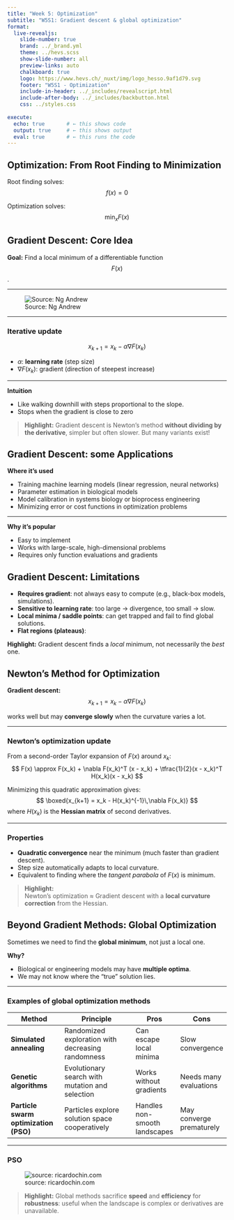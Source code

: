 ```yaml
---
title: "Week 5: Optimization"
subtitle: "W5S1: Gradient descent & global optimization"
format:
  live-revealjs:
    slide-number: true
    brand: ../_brand.yml
    theme: ../hevs.scss
    show-slide-number: all
    preview-links: auto
    chalkboard: true
    logo: https://www.hevs.ch/_nuxt/img/logo_hesso.9af1d79.svg
    footer: "W5S1 - Optimization"
    include-in-header: ../_includes/revealscript.html
    include-after-body: ../_includes/backbutton.html
    css: ../styles.css
    
execute:
  echo: true       # ← this shows code
  output: true     # ← this shows output
  eval: true       # ← this runs the code
---
```


## Optimization: From Root Finding to Minimization

Root finding solves:
$$
f(x) = 0
$$

Optimization solves:
$$
\min_x F(x)
$$

## Gradient Descent: Core Idea

**Goal:** Find a local minimum of a differentiable function $$F(x)$$.

---

![Source: Ng Andrew](img/gradient.gif)

---

### Iterative update

$$
x_{k+1} = x_k - \alpha \nabla F(x_k)
$$

- $\alpha$: **learning rate** (step size)  
- $\nabla F(x_k)$: gradient (direction of steepest increase)  

---

**Intuition**

- Like walking downhill with steps proportional to the slope.
- Stops when the gradient is close to zero

> ::: callout-tip
**Highlight:** Gradient descent is Newton’s method **without dividing by the derivative**, simpler but often slower. But many variants exist!
:::

## Gradient Descent: some Applications

**Where it’s used**

- Training machine learning models (linear regression, neural networks)
- Parameter estimation in biological models
- Model calibration in systems biology or bioprocess engineering
- Minimizing error or cost functions in optimization problems

---

**Why it’s popular**

- Easy to implement
- Works with large-scale, high-dimensional problems
- Requires only function evaluations and gradients

## Gradient Descent: Limitations

- **Requires gradient**: not always easy to compute (e.g., black-box models, simulations).  
- **Sensitive to learning rate**: too large → divergence, too small → slow.  
- **Local minima / saddle points**: can get trapped and fail to find global solutions.  
- **Flat regions (plateaus)**:

::: callout-note
**Highlight:** Gradient descent finds a *local* minimum, not necessarily the *best* one.
:::

## Newton’s Method for Optimization

**Gradient descent:**  
$$
x_{k+1} = x_k - \alpha \nabla F(x_k)
$$

works well but may **converge slowly** when the curvature varies a lot.

---

### Newton’s optimization update

From a second-order Taylor expansion of $F(x)$ around $x_k$:
$$
F(x) \approx F(x_k) + \nabla F(x_k)^T (x - x_k)
+ \tfrac{1}{2}(x - x_k)^T H(x_k)(x - x_k)
$$

Minimizing this quadratic approximation gives:
$$
\boxed{x_{k+1} = x_k - H(x_k)^{-1}\,\nabla F(x_k)}
$$
where $H(x_k)$ is the **Hessian matrix** of second derivatives.

---

### Properties

- **Quadratic convergence** near the minimum (much faster than gradient descent).  
- Step size automatically adapts to local curvature.  
- Equivalent to finding where the *tangent parabola* of $F(x)$ is minimum.

> ::: callout-tip
**Highlight:**  
Newton’s optimization ≈ Gradient descent with a **local curvature correction** from the Hessian.
:::


## Beyond Gradient Methods: Global Optimization

Sometimes we need to find the **global minimum**, not just a local one.

**Why?**

- Biological or engineering models may have **multiple optima**.
- We may not know where the “true” solution lies.

---

### Examples of global optimization methods

| Method | Principle | Pros | Cons |
|--------|-----------|------|------|
| **Simulated annealing** | Randomized exploration with decreasing randomness | Can escape local minima | Slow convergence |
| **Genetic algorithms** | Evolutionary search with mutation and selection | Works without gradients | Needs many evaluations |
| **Particle swarm optimization (PSO)** | Particles explore solution space cooperatively | Handles non-smooth landscapes | May converge prematurely |

---

### PSO

![source: ricardochin.com](img/pso.gif)

> ::: callout-tip
**Highlight:** Global methods sacrifice **speed** and **efficiency** for **robustness**: useful when the landscape is complex or derivatives are unavailable.
:::


